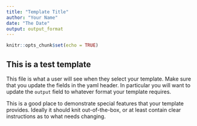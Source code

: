 ```yaml
---
title: "Template Title"
author: "Your Name"
date: "The Date"
output: output_format
---
```


  ```r
knitr::opts_chunk$set(echo = TRUE)
```

## This is a test template

This file is what a user will see when they select your template. Make sure that you update the fields in the yaml header. In particular you will want to update the `output` field to whatever format your template requires.

This is a good place to demonstrate special features that your template provides. Ideally it should knit out-of-the-box, or at least contain clear instructions as to what needs changing.


